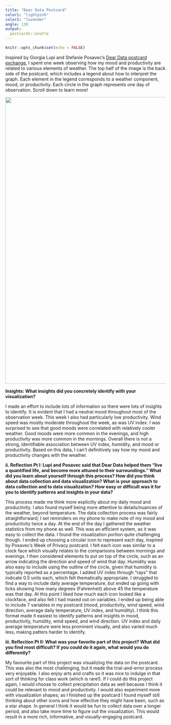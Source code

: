 ```yaml
---
title: "Dear Data Postcard"
color1: "lightpink"
color2: "lavender"
angle: 130
output:
  postcards::onofre
---
```



```r
knitr::opts_chunk$set(echo = FALSE)
```

Inspired by Giorgia Lupi and Stefanie Posavec's [Dear Data postcard exchange](https://www.dear-data.com/theproject), I spent one week observing how my mood and productivity are related to various elements of weather. The top half of the image is the back side of the postcard, which includes a legend about how to interpret the graph. Each element in the legend corresponds to  a weather component, mood, or productivity. Each circle in the graph represents one day of observation. Scroll down to learn more!

<img src="deardata.jpg" style="margin:0 auto;
width: 900px">

**Insights: What insights did you concretely identify with your visualization?**

I made an effort to include lots of information so there were lots of insights to identify. It is evident that I had a neutral mood throughout most of the observation week. This week I also had particularly low productivity. Wind speed was mostly moderate throughout the week, as was UV index. I was surprised to see that good moods were correlated with relatively cooler weather. Good moods were more common in the evenings, and high productivity was more common in the mornings. Overall there is not a strong, identifiable association between UV index, humidity, and mood or productivity. Based on this data, I can’t definitively say how my mood and productivity changes with the weather.


**ii. Reflection Pt I: Lupi and Posavec said that Dear Data helped them “live a quantified life, and become more attuned to their surroundings.” What did you learn about yourself through this process? How did you think about data collection and data visualization? What is your approach to data collection and to data visualization? How easy or difficult was it for you to identify patterns and insights in your data?**

This process made me think more explicitly about my daily mood and productivity. I also found myself being more attentive to details/nuances of the weather, beyond temperature. The data collection process was fairly straightforward; I set reminders on my phone to make note of my mood and productivity twice a day. At the end of the day I gathered the weather statistics from my phone as well. This was an efficient system, as it was easy to collect the data. I found the visualization portion quite challenging though. I ended up choosing a circular icon to represent each day, inspired by Posavec’s Week of Privacy postcard. I felt each icon was similar to a clock face which visually relates to the comparisons between mornings and evenings. I then considered elements to put on top of the circle, such as an arrow indicating the direction and speed of wind that day. Humidity was also easy to include using the outline of the circle, given that humidity is typically reported as a percentage. I added UV index through “rays” that indicate 0.5 units each, which felt thematically appropriate. I struggled to find a way to include daily average temperature, but ended up going with ticks showing how many degrees (Fahrenheit) above 45 the temperature was that day. At this point I liked how much each icon looked like a clockface, and also felt I had maxed out on variables. I ended up being able to include 7 variables in my postcard (mood, productivity, wind speed, wind direction, average daily temperature, UV index, and humidity). I think this format made it easiest to identify patterns and insights in mood, productivity, humidity, wind speed, and wind direction. UV index and daily average temperature were less prominent visually, and also varied much less, making patters harder to identify.


**iii. Reflection Pt II: What was your favorite part of this project? What did you find most difficult? If you could do it again, what would you do differently?**

My favourite part of this project was visualizing the data on the postcard. This was also the most challenging, but it made the trial-and-error process very enjoyable. I also enjoy arts and crafts so it was nice to indulge in that sort of thinking for class work (which is rare!). If I could do this project again, I would choose to collect precipitation data as well because I think it could be relevant to mood and productivity. I would also experiment more with visualization shapes; as I finished up the postcard I found myself still thinking about other icons and how effective they might have been, such as a star shape. In general I think it would be fun to collect data over a longer period, and also take more time to figure out the visualization. This would result in a more rich, informative, and visually-engaging postcard.



